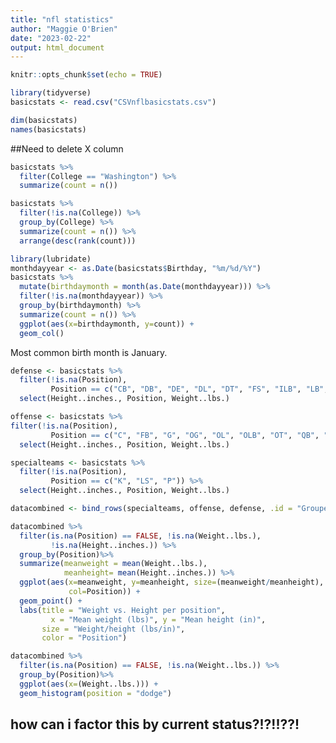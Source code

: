 ```yaml
---
title: "nfl statistics"
author: "Maggie O'Brien"
date: "2023-02-22"
output: html_document
---
```


```r
knitr::opts_chunk$set(echo = TRUE)
```

```r
library(tidyverse)
basicstats <- read.csv("CSVnflbasicstats.csv")

dim(basicstats)
names(basicstats)
```
##Need to delete X column

```r
basicstats %>%
  filter(College == "Washington") %>%
  summarize(count = n())
```

```r
basicstats %>%
  filter(!is.na(College)) %>%
  group_by(College) %>%
  summarize(count = n()) %>%
  arrange(desc(rank(count)))
```

```r
library(lubridate)
monthdayyear <- as.Date(basicstats$Birthday, "%m/%d/%Y")
basicstats %>%
  mutate(birthdaymonth = month(as.Date(monthdayyear))) %>%
  filter(!is.na(monthdayyear)) %>%
  group_by(birthdaymonth) %>%
  summarize(count = n()) %>%
  ggplot(aes(x=birthdaymonth, y=count)) +
  geom_col() 

```
Most common birth month is January.


```r
defense <- basicstats %>%
  filter(!is.na(Position),
         Position == c("CB", "DB", "DE", "DL", "DT", "FS", "ILB", "LB", "MLB", "NT", "SAF", "SS")) %>%
  select(Height..inches., Position, Weight..lbs.)

offense <- basicstats %>%
filter(!is.na(Position),
         Position == c("C", "FB", "G", "OG", "OL", "OLB", "OT", "QB", "RB", "WR", "T", "TE")) %>%
  select(Height..inches., Position, Weight..lbs.)

specialteams <- basicstats %>%
  filter(!is.na(Position),
         Position == c("K", "LS", "P")) %>%
  select(Height..inches., Position, Weight..lbs.)

datacombined <- bind_rows(specialteams, offense, defense, .id = "Grouped Teams")
```

```r
datacombined %>%
  filter(is.na(Position) == FALSE, !is.na(Weight..lbs.),
         !is.na(Height..inches.)) %>%
  group_by(Position)%>%
  summarize(meanweight = mean(Weight..lbs.),
            meanheight= mean(Height..inches.)) %>%
  ggplot(aes(x=meanweight, y=meanheight, size=(meanweight/meanheight), 
             col=Position)) +
  geom_point() +
  labs(title = "Weight vs. Height per position",
         x = "Mean weight (lbs)", y = "Mean height (in)",
       size = "Weight/height (lbs/in)",
       color = "Position")
```
```r
datacombined %>%
  filter(is.na(Position) == FALSE, !is.na(Weight..lbs.)) %>%
  group_by(Position)%>%
  ggplot(aes(x=(Weight..lbs.))) + 
  geom_histogram(position = "dodge")
```
## how can i factor this by current status?!?!!??!





